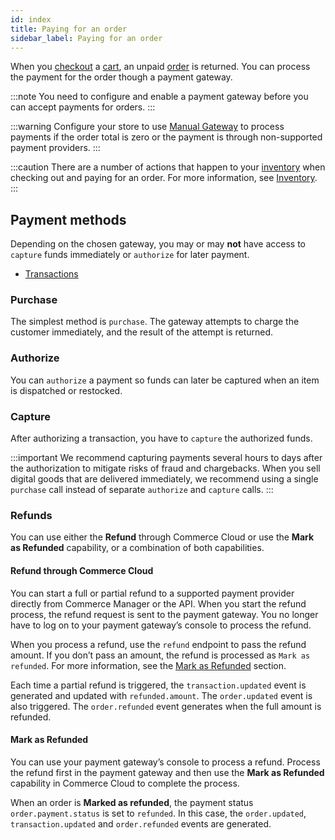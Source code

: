 ```yaml
---
id: index
title: Paying for an order
sidebar_label: Paying for an order
---
```


When you [checkout](../../carts-and-orders/checkout.md) a [cart](../../carts-and-orders/carts/index.md), an unpaid [order](../../carts-and-orders/orders/index.md) is returned. You can process the payment for the order though a payment gateway.

:::note
You need to configure and enable a payment gateway before you can accept payments for orders.
:::

:::warning
Configure your store to use [Manual Gateway](manual-payments.md) to process payments if the order total is zero or the payment is through non-supported payment providers.
:::

:::caution
There are a number of actions that happen to your [inventory](https://app.gitbook.com/@moltin/s/api/catalog/inventory) when checking out and paying for an order. For more information, see [Inventory](../../../concepts/inventory.md).
:::

## Payment methods

Depending on the chosen gateway, you may or may **not** have access to `capture` funds immediately or `authorize` for later payment.

- [Transactions](../transactions/index.md)

### Purchase

The simplest method is `purchase`. The gateway attempts to charge the customer immediately, and the result of the attempt is returned.

### Authorize

You can `authorize` a payment so funds can later be captured when an item is dispatched or restocked.

### Capture

After authorizing a transaction, you have to `capture` the authorized funds.

:::important
We recommend capturing payments several hours to days after the authorization to mitigate risks of fraud and chargebacks. When you sell digital goods that are delivered immediately, we recommend using a single `purchase` call instead of separate `authorize` and `capture` calls.
:::

### Refunds

You can use either the **Refund** through Commerce Cloud or use the **Mark as Refunded** capability, or a combination of both capabilities.

#### Refund through Commerce Cloud

You can start a full or partial refund to a supported payment provider directly from Commerce Manager or the API. When you start the refund process, the refund request is sent to the payment gateway. You no longer have to log on to your payment gateway’s console to process the refund.

When you process a refund, use the `refund` endpoint to pass the refund amount. If you don’t pass an amount, the refund is processed as `Mark as refunded`. For more information, see the [Mark as Refunded](#mark-as-refunded) section.

Each time a partial refund is triggered, the `transaction.updated` event is generated and updated with `refunded.amount`. The `order.updated` event is also triggered. The `order.refunded` event generates when the full amount is refunded.

#### Mark as Refunded

You can use your payment gateway’s console to process a refund. Process the refund first in the payment gateway and then use the **Mark as Refunded** capability in Commerce Cloud to complete the process.

When an order is **Marked as refunded**, the payment status `order.payment.status` is set to `refunded`. In this case, the `order.updated`, `transaction.updated` and `order.refunded` events are generated.
